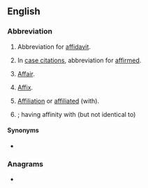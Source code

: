 {{also|aff|Aff|AFF}}
==English==

===Abbreviation===
{{rfc-header|lang=en|Abbreviation}}
{{head|en|abbreviation}}

# {{lb|en|legal}} Abbreviation for [[affidavit]].
# {{lb|en|legal|archaic}} In [[case citation]]s, abbreviation for [[affirmed]].
# [[affair|Affair]].
# {{lb|en|grammar}} [[affix|Affix]].
# [[affiliation|Affiliation]] or [[affiliated]] (with).
# {{lb|en|biology}} {{l|la|affinis}}; having affinity with (but not identical to)

====Synonyms====
* {{sense|affirmed}} {{l|en|aff'd}}

===Anagrams===
* {{anagrams|en|a=aff|FFA}}